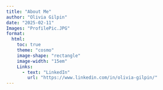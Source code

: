 ```yaml
---
title: "About Me"
author: "Olivia Gilpin"
date: "2025-02-11"
Images: "ProfilePic.JPG"
format:
  html:
    toc: true
    theme: "cosmo"
    image-shape: "rectangle"
    image-width: "15em"
    Links:
      - text: "LinkedIn"
        url: "https://www.linkedin.com/in/olivia-gilpin/"
---
```

